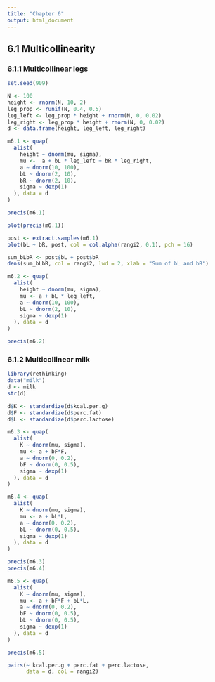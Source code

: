```yaml
---
title: "Chapter 6"
output: html_document
---
```

## 6.1 Multicollinearity
### 6.1.1 Multicollinear legs
```r
set.seed(909)

N <- 100
height <- rnorm(N, 10, 2)
leg_prop <- runif(N, 0.4, 0.5)
leg_left <- leg_prop * height + rnorm(N, 0, 0.02)
leg_right <- leg_prop * height + rnorm(N, 0, 0.02)
d <- data.frame(height, leg_left, leg_right)
```

```r
m6.1 <- quap(
  alist(
    height ~ dnorm(mu, sigma),
    mu <-  a + bL * leg_left + bR * leg_right,
    a ~ dnorm(10, 100),
    bL ~ dnorm(2, 10),
    bR ~ dnorm(2, 10),
    sigma ~ dexp(1)
  ), data = d
)

precis(m6.1)
```

```r
plot(precis(m6.1))
```
```r
post <- extract.samples(m6.1)
plot(bL ~ bR, post, col = col.alpha(rangi2, 0.1), pch = 16)
```
```r
sum_bLbR <- post$bL + post$bR
dens(sum_bLbR, col = rangi2, lwd = 2, xlab = "Sum of bL and bR")
```
```r
m6.2 <- quap(
  alist(
    height ~ dnorm(mu, sigma),
    mu <- a + bL * leg_left,
    a ~ dnorm(10, 100),
    bL ~ dnorm(2, 10),
    sigma ~ dexp(1)
  ), data = d
)

precis(m6.2)
```

### 6.1.2 Multicollinear milk
```r
library(rethinking)
data("milk")
d <- milk
str(d)
```

```r
d$K <- standardize(d$kcal.per.g)
d$F <- standardize(d$perc.fat)
d$L <- standardize(d$perc.lactose)
```

```r
m6.3 <- quap(
  alist(
    K ~ dnorm(mu, sigma),
    mu <- a + bF*F,
    a ~ dnorm(0, 0.2),
    bF ~ dnorm(0, 0.5),
    sigma ~ dexp(1)
  ), data = d
)

m6.4 <- quap(
  alist(
    K ~ dnorm(mu, sigma),
    mu <- a + bL*L,
    a ~ dnorm(0, 0.2),
    bL ~ dnorm(0, 0.5),
    sigma ~ dexp(1)
  ), data = d
)

precis(m6.3)
precis(m6.4)
```
```r
m6.5 <- quap(
  alist(
    K ~ dnorm(mu, sigma),
    mu <- a + bF*F + bL*L,
    a ~ dnorm(0, 0.2),
    bF ~ dnorm(0, 0.5),
    bL ~ dnorm(0, 0.5),
    sigma ~ dexp(1)
  ), data = d
)

precis(m6.5)
```
```r
pairs(~ kcal.per.g + perc.fat + perc.lactose, 
      data = d, col = rangi2)
```



